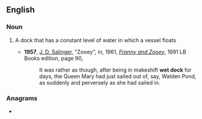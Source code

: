 ==English==

===Noun===
{{wikipedia}}
{{en-noun}}

# {{lb|en|nautical}} A dock that has a constant level of water in which a vessel floats
#* '''1957''', [[w:J. D. Salinger|J. D. Salinger]], "Zooey", in, 1961, ''[[w:Franny and Zooey|Franny and Zooey]]'', 1991 LB Books edition, page 90,
#*: It was rather as though, after being in makeshift '''wet dock''' for days, the Queen Mary<!--sic sans italics--> had just sailed out of, say, Walden Pond, as suddenly and perversely as she had sailed in.

===Anagrams===
* {{anagrams|en|a=cdekotw|twocked}}